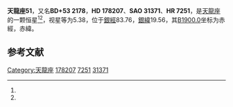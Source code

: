 {{Starbox begin
| name = 天龍座51
}}
{{Starbox observe
| epoch = [[J2000.0|J2000.0]]
| constell = [[天龍座|天龍座]]<ref name=SIMBAD>{{cite web
 | url=http://simbad.u-strasbg.fr/simbad/sim-id?Ident=HR+7251
 | title =Pulsating variable Star
 | publisher=Centre de Données astronomiques de Strasbourg
 | work=SIMBAD
 | accessdate=2012-07-13}}</ref><ref name=DATA>{{cite web
 | url=http://vizier.u-strasbg.fr/viz-bin/VizieR-5?-out.add=.&-source=5050&-corr=PK=HR&-out.max=9999&HR=7251
 | title =VizieR Detailed Page
 | accessdate=2012-07-13}}</ref>
| 星官 = 
| ra = {{RA|19|4|55.2}}<ref name=SIMBAD /><ref name=DATA />
| dec = {{DEC|+53|23|48}}<ref name=SIMBAD /><ref name=DATA />
| appmag_v = 5.38<ref name=SIMBAD /><ref name=DATA />
}}
{{Starbox character
| class = A0Vn<ref name=SIMBAD /><ref name=DATA />
| b-v = -0.01<ref name=SIMBAD /><ref name=DATA />
| u-b = -0.08<ref name=SIMBAD /><ref name=DATA />
| r-i = <ref name=SIMBAD /><ref name=DATA />
| variable = 
}}
{{Starbox astrometry
| radial_v = -0.08
| prop_mo_ra = -24
| parallax = 0.023
| p_error = 
}}
{{Starbox catalog
| names =BD+53 2178，[[SAO星表|SAO]] 31371，[[HD星表|HD]] 178207，[[HR星表|HR]] 7251}}
{{Starbox reference |Simbad=HR+7251}}
{{Starbox end}}

'''天龍座51'''，又名'''BD+53 2178'''，'''HD 178207'''、'''SAO 31371'''、'''HR 7251'''，是[[天龍座|天龍座]]的一颗恒星<ref name=SIMBAD /><ref name=DATA />，视星等为5.38，位于[[銀道座標系|銀經]]83.76，[[銀道座標系|銀緯]]19.56，其[[B1900.0|B1900.0]]坐标为赤經{{RA|19|2|40.3}}，赤緯{{DEC|+53|19.56|35}}。

== 参考文献 ==
{{reflist}}

{{star-stub}}

{{天龍座恒星}}
{{星官|扶筐|7|4}}
[[Category:天龍座|Category:天龍座]]
[[Category:HD和HDE天體|178207]]
[[Category:HR天體|7251]]
[[Category:SAO天體|31371]]